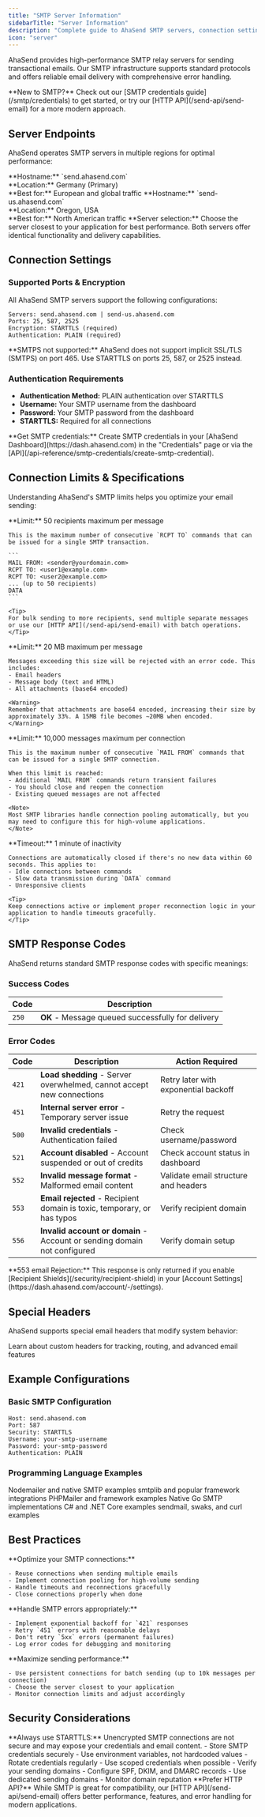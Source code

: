 ```yaml
---
title: "SMTP Server Information"
sidebarTitle: "Server Information"
description: "Complete guide to AhaSend SMTP servers, connection settings, limits, and response codes"
icon: "server"
---
```


AhaSend provides high-performance SMTP relay servers for sending transactional emails. Our SMTP infrastructure supports standard protocols and offers reliable email delivery with comprehensive error handling.

<Info>
**New to SMTP?** Check out our [SMTP credentials guide](/smtp/credentials) to get started, or try our [HTTP API](/send-api/send-email) for a more modern approach.
</Info>

## Server Endpoints

AhaSend operates SMTP servers in multiple regions for optimal performance:

<CardGroup cols={2}>
  <Card title="European Server" icon="earth-europe">
    **Hostname:** `send.ahasend.com`<br />
    **Location:** Germany (Primary)<br />
    **Best for:** European and global traffic
  </Card>
  <Card title="US Server" icon="earth-americas">
    **Hostname:** `send-us.ahasend.com`<br />
    **Location:** Oregon, USA<br />
    **Best for:** North American traffic
  </Card>
</CardGroup>

<Tip>
**Server selection:** Choose the server closest to your application for best performance. Both servers offer identical functionality and delivery capabilities.
</Tip>

## Connection Settings

### Supported Ports & Encryption

All AhaSend SMTP servers support the following configurations:

```
Servers: send.ahasend.com | send-us.ahasend.com
Ports: 25, 587, 2525
Encryption: STARTTLS (required)
Authentication: PLAIN (required)
```

<Warning>
**SMTPS not supported:** AhaSend does not support implicit SSL/TLS (SMTPS) on port 465. Use STARTTLS on ports 25, 587, or 2525 instead.
</Warning>

### Authentication Requirements

- **Authentication Method:** PLAIN authentication over STARTTLS
- **Username:** Your SMTP username from the dashboard
- **Password:** Your SMTP password from the dashboard
- **STARTTLS:** Required for all connections

<Note>
**Get SMTP credentials:** Create SMTP credentials in your [AhaSend Dashboard](https://dash.ahasend.com) in the "Credentials" page or via the [API](/api-reference/smtp-credentials/create-smtp-credential).
</Note>

## Connection Limits & Specifications

Understanding AhaSend's SMTP limits helps you optimize your email sending:

<AccordionGroup>
  <Accordion title="Recipients Per Message" icon="users">
    **Limit:** 50 recipients maximum per message

    This is the maximum number of consecutive `RCPT TO` commands that can be issued for a single SMTP transaction.

    ```
    MAIL FROM: <sender@yourdomain.com>
    RCPT TO: <user1@example.com>
    RCPT TO: <user2@example.com>
    ... (up to 50 recipients)
    DATA
    ```

    <Tip>
    For bulk sending to more recipients, send multiple separate messages or use our [HTTP API](/send-api/send-email) with batch operations.
    </Tip>
  </Accordion>

  <Accordion title="Message Size Limit" icon="file-zipper">
    **Limit:** 20 MB maximum per message

    Messages exceeding this size will be rejected with an error code. This includes:
    - Email headers
    - Message body (text and HTML)
    - All attachments (base64 encoded)

    <Warning>
    Remember that attachments are base64 encoded, increasing their size by approximately 33%. A 15MB file becomes ~20MB when encoded.
    </Warning>
  </Accordion>

  <Accordion title="Messages Per Connection" icon="envelopes-bulk">
    **Limit:** 10,000 messages maximum per connection

    This is the maximum number of consecutive `MAIL FROM` commands that can be issued for a single SMTP connection.

    When this limit is reached:
    - Additional `MAIL FROM` commands return transient failures
    - You should close and reopen the connection
    - Existing queued messages are not affected

    <Note>
    Most SMTP libraries handle connection pooling automatically, but you may need to configure this for high-volume applications.
    </Note>
  </Accordion>

  <Accordion title="Connection Timeout" icon="clock">
    **Timeout:** 1 minute of inactivity

    Connections are automatically closed if there's no new data within 60 seconds. This applies to:
    - Idle connections between commands
    - Slow data transmission during `DATA` command
    - Unresponsive clients

    <Tip>
    Keep connections active or implement proper reconnection logic in your application to handle timeouts gracefully.
    </Tip>
  </Accordion>
</AccordionGroup>

## SMTP Response Codes

AhaSend returns standard SMTP response codes with specific meanings:

### Success Codes

| Code | Description |
|------|-------------|
| `250` | **OK** - Message queued successfully for delivery |

### Error Codes

| Code | Description | Action Required |
|------|-------------|-----------------|
| `421` | **Load shedding** - Server overwhelmed, cannot accept new connections | Retry later with exponential backoff |
| `451` | **Internal server error** - Temporary server issue | Retry the request |
| `500` | **Invalid credentials** - Authentication failed | Check username/password |
| `521` | **Account disabled** - Account suspended or out of credits | Check account status in dashboard |
| `552` | **Invalid message format** - Malformed email content | Validate email structure and headers |
| `553` | **Email rejected** - Recipient domain is toxic, temporary, or has typos | Verify recipient domain |
| `556` | **Invalid account or domain** - Account or sending domain not configured | Verify domain setup |

<Warning>
**553 email Rejection:** This response is only returned if you enable [Recipient Shields](/security/recipient-shield) in your [Account Settings](https://dash.ahasend.com/account/-/settings).
</Warning>

## Special Headers

AhaSend supports special email headers that modify system behavior:

<Card title="Custom Headers" icon="tags" href="/smtp/special-headers">
  Learn about custom headers for tracking, routing, and advanced email features
</Card>

## Example Configurations

### Basic SMTP Configuration

```
Host: send.ahasend.com
Port: 587
Security: STARTTLS
Username: your-smtp-username
Password: your-smtp-password
Authentication: PLAIN
```

### Programming Language Examples

<CardGroup cols={3}>
  <Card title="Node.js" icon="node-js" href="/smtp/nodejs">
    Nodemailer and native SMTP examples
  </Card>
  <Card title="Python" icon="python" href="/smtp/python">
    smtplib and popular framework integrations
  </Card>
  <Card title="PHP" icon="php" href="/smtp/php">
    PHPMailer and framework examples
  </Card>
  <Card title="Go" icon="golang" href="/smtp/golang">
    Native Go SMTP implementations
  </Card>
  <Card title=".NET" icon="microsoft" href="/smtp/dotnet">
    C# and .NET Core examples
  </Card>
  <Card title="Command Line" icon="terminal" href="/smtp/cli">
    sendmail, swaks, and curl examples
  </Card>
</CardGroup>

## Best Practices

<AccordionGroup>
  <Accordion title="Connection Management">
    **Optimize your SMTP connections:**

    - Reuse connections when sending multiple emails
    - Implement connection pooling for high-volume sending
    - Handle timeouts and reconnections gracefully
    - Close connections properly when done
  </Accordion>

  <Accordion title="Error Handling">
    **Handle SMTP errors appropriately:**

    - Implement exponential backoff for `421` responses
    - Retry `451` errors with reasonable delays
    - Don't retry `5xx` errors (permanent failures)
    - Log error codes for debugging and monitoring
  </Accordion>

  <Accordion title="Performance Optimization">
    **Maximize sending performance:**

    - Use persistent connections for batch sending (up to 10k messages per connection)
    - Choose the server closest to your application
    - Monitor connection limits and adjust accordingly
  </Accordion>
</AccordionGroup>

## Security Considerations

<Warning>
**Always use STARTTLS:** Unencrypted SMTP connections are not secure and may expose your credentials and email content.
</Warning>

<CardGroup cols={2}>
  <Card title="Credential Security" icon="shield-check">
    - Store SMTP credentials securely
    - Use environment variables, not hardcoded values
    - Rotate credentials regularly
    - Use scoped credentials when possible
  </Card>
  <Card title="Domain Authentication" icon="certificate">
    - Verify your sending domains
    - Configure SPF, DKIM, and DMARC records
    - Use dedicated sending domains
    - Monitor domain reputation
  </Card>
</CardGroup>

<Info>
**Prefer HTTP API?** While SMTP is great for compatibility, our [HTTP API](/send-api/send-email) offers better performance, features, and error handling for modern applications.
</Info>